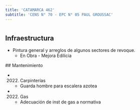 ```yaml
---
title: 'CATAMARCA 462'
subtitle: 'CENS N° 70 - EPC N° 05 PAUL GROUSSAC'
---
```


#
## Infraestructura

* Pintura general y arreglos de algunos sectores de revoque. 
    + En Obra - Mejora Edilicia 


 ## Mantenimiento

*  (2022) Carpinterías 
    + Guarda hombre para escalera azotea

*  (2022) Gas 
    + Adecuación de inst de gas a normativa







